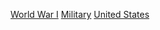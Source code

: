 {{Commons category|United States military people of World War I}}

[[Category:依戰爭劃分的美國軍事人物|World War I]]
[[Category:美国第一次世界大战人物|Military]]
[[Category:第一次世界大戰軍事人物|United States]]